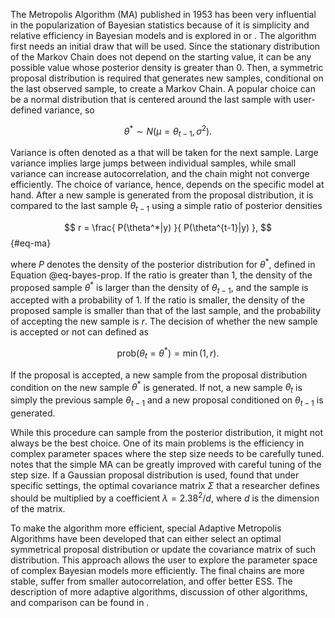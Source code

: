 The Metropolis Algorithm (MA) published in 1953 \parencite{MetropolisEtAl1953_EquationStateCalculations} has been very
influential in the popularization of Bayesian statistics because of it is simplicity and relative efficiency in
Bayesian models and is explored in \parencite[Chap. 11.2]{Gelman2014_BayesianDataAnalysis} or
\parencite[Chap. 7]{Kruschke2015_DoingBayesianData}. The algorithm first needs an initial draw that will be used. Since
the stationary distribution of the Markov Chain does not depend on the starting value, it can be any possible value
whose posterior density is greater than 0. Then, a symmetric proposal distribution is required that generates new
samples, conditional on the last observed sample, to create a Markov Chain. A popular choice can be a normal
distribution that is centered around the last sample with user-defined variance, so

$$
\theta^* \sim N(\mu = \theta_{t-1}, \sigma^2).
$$

Variance is often denoted as a \enquote{step} that will be taken for the next sample. Large variance implies large
jumps between individual samples, while small variance can increase autocorrelation, and the chain might not converge
efficiently. The choice of variance, hence, depends on the specific model at hand. After a new sample is generated from
the proposal distribution, it is compared to the last sample $\theta_{t-1}$ using a simple ratio of posterior densities

$$
r = \frac{
 P(\theta^*|y)
}{
 P(\theta^{t-1}|y)
},
$$ {#eq-ma}

where $P$ denotes the density of the posterior distribution for $\theta^*$, defined in Equation @eq-bayes-prop. If the
ratio is greater than 1, the density of the proposed sample $\theta^*$ is larger than the density of $\theta_{t-1}$,
and the sample is accepted with a probability of 1. If the ratio is smaller, the density of the proposed sample is
smaller than that of the last sample, and the probability of accepting the new sample is $r$. The decision of whether
the new sample is accepted or not can defined as

$$
\text{prob}(\theta_t = \theta^*) = \min(1, r).
$$

If the proposal is accepted, a new sample from the proposal distribution condition on the new sample $\theta^*$ is
generated. If not, a new sample $\theta_t$ is simply the previous sample $\theta_{t-1}$ and a new proposal conditioned
on $\theta_{t-1}$ is generated.

While this procedure can sample from the posterior distribution, it might not always be the best choice. One of its
main problems is the efficiency in complex parameter spaces where the step size needs to be carefully tuned.
\parencite{MbalawataEtAl2013_AdaptiveMetropolisAlgorithm} notes that the simple MA can be greatly improved with careful
tuning of the step size. If a Gaussian proposal distribution is used,
\parencite{GelmanEtAl1996_EfficientMetropolisJumping} found that under specific settings, the optimal covariance matrix
$\Sigma$ that a researcher defines should be multiplied by a coefficient $\lambda = 2.38^2/d$, where $d$ is the
dimension of the matrix.

To make the algorithm more efficient, special Adaptive Metropolis Algorithms have been developed that can either select
an optimal symmetrical proposal distribution or update the covariance matrix of such distribution. This approach allows
the user to explore the parameter space of complex Bayesian models more efficiently. The final chains are more stable,
suffer from smaller autocorrelation, and offer better ESS. The description of more adaptive algorithms, discussion of
other algorithms, and comparison can be found in \parencite{LiangEtAl2010_AdvancedMarkovChain}.